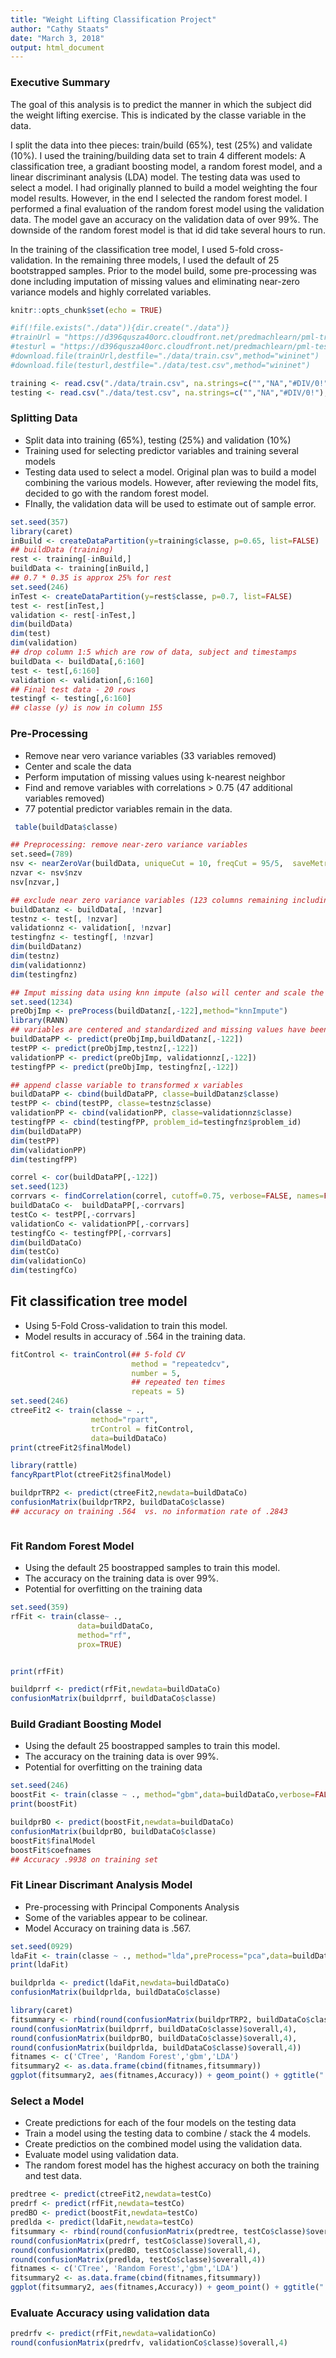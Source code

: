 ```yaml
---
title: "Weight Lifting Classification Project"
author: "Cathy Staats"
date: "March 3, 2018"
output: html_document
---
```

### Executive Summary

The goal of this analysis is to predict the manner in which the subject did the weight lifting exercise. This is indicated by the classe variable in the data.

I split the data into thee pieces: train/build (65%), test (25%) and validate (10%). I used the training/building data set to train 4 different models: A classification tree, a gradiant boosting model, a random forest model, and a linear discriminant analysis (LDA) model. The testing data was used to select a model. I had originally planned to build a model weighting the four model results. However, in the end I selected the random forest model. I performed a final evaluation of the random forest model using the validation data. The model gave an accuracy on the validation data of over 99%. The downside of the random forest model is that id did take several hours to run.

In the training of the classification tree model, I used 5-fold cross-validation. In the remaining three models, I used the default of 25 bootstrapped samples.
Prior to the model build, some pre-processing was done including imputation of missing values and eliminating near-zero variance models and highly correlated variables.


```r
knitr::opts_chunk$set(echo = TRUE)
```


```r
#if(!file.exists("./data")){dir.create("./data")}
#trainUrl = "https://d396qusza40orc.cloudfront.net/predmachlearn/pml-training.csv"
#testurl = "https://d396qusza40orc.cloudfront.net/predmachlearn/pml-testing.csv"
#download.file(trainUrl,destfile="./data/train.csv",method="wininet")
#download.file(testurl,destfile="./data/test.csv",method="wininet")

training <- read.csv("./data/train.csv", na.strings=c("","NA","#DIV/0!"), stringsAsFactors=TRUE)
testing <- read.csv("./data/test.csv", na.strings=c("","NA","#DIV/0!"), stringsAsFactors=TRUE)
```
### Splitting Data

* Split data into training (65%), testing (25%) and validation (10%)
* Training used for selecting predictor variables and training several models
* Testing data used to select a model.
  Original plan was to build a model combining the various models. However, after   reviewing the model fits, decided to go with the random forest model.
* FInally, the validation data will be used to estimate out of sample error.

```r
set.seed(357)
library(caret)
inBuild <- createDataPartition(y=training$classe, p=0.65, list=FALSE)
## buildData (training)
rest <- training[-inBuild,] 
buildData <- training[inBuild,]
## 0.7 * 0.35 is approx 25% for rest
set.seed(246)
inTest <- createDataPartition(y=rest$classe, p=0.7, list=FALSE)
test <- rest[inTest,]
validation <- rest[-inTest,]
dim(buildData)
dim(test)
dim(validation)
## drop column 1:5 which are row of data, subject and timestamps
buildData <- buildData[,6:160]
test <- test[,6:160]
validation <- validation[,6:160]
## Final test data - 20 rows 
testingf <- testing[,6:160]
## classe (y) is now in column 155
```
### Pre-Processing
* Remove near vero variance variables (33 variables removed)
* Center and scale the data
* Perform imputation of missing values using k-nearest neighbor
* Find and remove variables with correlations > 0.75 (47 additional variables removed)
* 77 potential predictor variables remain in the data.

```r
 table(buildData$classe)

## Preprocessing: remove near-zero variance variables
set.seed=(789)
nsv <- nearZeroVar(buildData, uniqueCut = 10, freqCut = 95/5,  saveMetrics = TRUE)
nzvar <- nsv$nzv
nsv[nzvar,]

## exclude near zero variance variables (123 columns remaining including classe)
buildDatanz <- buildData[, !nzvar]
testnz <- test[, !nzvar]
validationnz <- validation[, !nzvar]
testingfnz <- testingf[, !nzvar]
dim(buildDatanz)
dim(testnz)
dim(validationnz)
dim(testingfnz)

## Imput missing data using knn impute (also will center and scale the data by default)
set.seed(1234)
preObjImp <- preProcess(buildDatanz[,-122],method="knnImpute")
library(RANN)
## variables are centered and standardized and missing values have been inputed
buildDataPP <- predict(preObjImp,buildDatanz[,-122])
testPP <- predict(preObjImp,testnz[,-122])
validationPP <- predict(preObjImp, validationnz[,-122])
testingfPP <- predict(preObjImp, testingfnz[,-122])

## append classe variable to transformed x variables
buildDataPP <- cbind(buildDataPP, classe=buildDatanz$classe)
testPP <- cbind(testPP, classe=testnz$classe)
validationPP <- cbind(validationPP, classe=validationnz$classe)
testingfPP <- cbind(testingfPP, problem_id=testingfnz$problem_id)
dim(buildDataPP)
dim(testPP)
dim(validationPP)
dim(testingfPP)

correl <- cor(buildDataPP[,-122])
set.seed(123)
corrvars <- findCorrelation(correl, cutoff=0.75, verbose=FALSE, names=FALSE, exact=TRUE)
buildDataCo <-  buildDataPP[,-corrvars]
testCo <- testPP[,-corrvars]
validationCo <- validationPP[,-corrvars]
testingfCo <- testingfPP[,-corrvars]
dim(buildDataCo)
dim(testCo)
dim(validationCo)
dim(testingfCo)

```

## Fit classification tree model
* Using 5-Fold Cross-validation to train this model.
* Model results in accuracy of .564 in the training data.

```r
fitControl <- trainControl(## 5-fold CV
                           method = "repeatedcv",
                           number = 5,
                           ## repeated ten times
                           repeats = 5)
set.seed(246)
ctreeFit2 <- train(classe ~ .,
                  method="rpart",
                  trControl = fitControl,
                  data=buildDataCo)
print(ctreeFit2$finalModel)

library(rattle)
fancyRpartPlot(ctreeFit2$finalModel)

buildprTRP2 <- predict(ctreeFit2,newdata=buildDataCo)
confusionMatrix(buildprTRP2, buildDataCo$classe)
## accuracy on training .564  vs. no information rate of .2843



```
### Fit Random Forest Model
* Using the default 25 boostrapped samples to train this model.
* The accuracy on the training data is over 99%.
* Potential for overfitting on the training data

```r
set.seed(359)
rfFit <- train(classe~ .,
               data=buildDataCo,
               method="rf",
               prox=TRUE)


print(rfFit)

buildprrf <- predict(rfFit,newdata=buildDataCo)
confusionMatrix(buildprrf, buildDataCo$classe)

```
### Build Gradiant Boosting Model
* Using the default 25 boostrapped samples to train this model.
* The accuracy on the training data is over 99%.
* Potential for overfitting on the training data
```r
set.seed(246)
boostFit <- train(classe ~ ., method="gbm",data=buildDataCo,verbose=FALSE)
print(boostFit)

buildprBO <- predict(boostFit,newdata=buildDataCo)
confusionMatrix(buildprBO, buildDataCo$classe)
boostFit$finalModel
boostFit$coefnames
## Accuracy .9938 on training set
```
### Fit Linear Discrimant Analysis Model
* Pre-processing with Principal Components Analysis
* Some of the variables appear to be colinear.
* Model Accuracy on training data is .567.
```r
set.seed(0929)
ldaFit <- train(classe ~ ., method="lda",preProcess="pca",data=buildDataCo)
print(ldaFit)

buildprlda <- predict(ldaFit,newdata=buildDataCo)
confusionMatrix(buildprlda, buildDataCo$classe)

```

```r
library(caret)
fitsummary <- rbind(round(confusionMatrix(buildprTRP2, buildDataCo$classe)$overall,4),
round(confusionMatrix(buildprrf, buildDataCo$classe)$overall,4),
round(confusionMatrix(buildprBO, buildDataCo$classe)$overall,4),
round(confusionMatrix(buildprlda, buildDataCo$classe)$overall,4))
fitnames <- c('CTree', 'Random Forest','gbm','LDA')
fitsummary2 <- as.data.frame(cbind(fitnames,fitsummary))
ggplot(fitsummary2, aes(fitnames,Accuracy)) + geom_point() + ggtitle("                                Accuracy on Training Data")
```

### Select a Model

* Create predictions for each of the four models on the testing data
* Train a model using the testing data to combine / stack the 4 models.
* Create predictios on the combined model using the validation data.
* Evaluate model using validation data.
* The random forest model has the highest accuracy on both the training and test data.

```r
predtree <- predict(ctreeFit2,newdata=testCo)
predrf <- predict(rfFit,newdata=testCo)
predBO <- predict(boostFit,newdata=testCo)
predlda <- predict(ldaFit,newdata=testCo)
fitsummary <- rbind(round(confusionMatrix(predtree, testCo$classe)$overall,4),
round(confusionMatrix(predrf, testCo$classe)$overall,4),
round(confusionMatrix(predBO, testCo$classe)$overall,4),
round(confusionMatrix(predlda, testCo$classe)$overall,4))
fitnames <- c('CTree', 'Random Forest','gbm','LDA')
fitsummary2 <- as.data.frame(cbind(fitnames,fitsummary))
ggplot(fitsummary2, aes(fitnames,Accuracy)) + geom_point() + ggtitle("                                Accuracy on Testing Data")
```
### Evaluate Accuracy using validation data
```r

predrfv <- predict(rfFit,newdata=validationCo)
round(confusionMatrix(predrfv, validationCo$classe)$overall,4)

```
